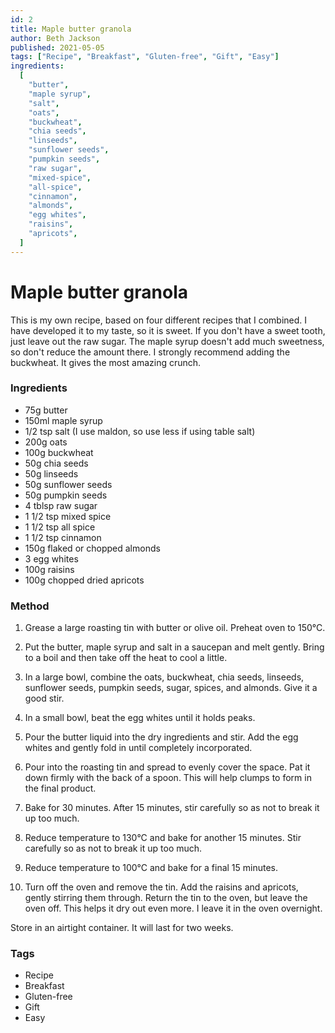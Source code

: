 ```yaml
---
id: 2
title: Maple butter granola
author: Beth Jackson
published: 2021-05-05
tags: ["Recipe", "Breakfast", "Gluten-free", "Gift", "Easy"]
ingredients:
  [
    "butter",
    "maple syrup",
    "salt",
    "oats",
    "buckwheat",
    "chia seeds",
    "linseeds",
    "sunflower seeds",
    "pumpkin seeds",
    "raw sugar",
    "mixed-spice",
    "all-spice",
    "cinnamon",
    "almonds",
    "egg whites",
    "raisins",
    "apricots",
  ]
---
```


# Maple butter granola

This is my own recipe, based on four different recipes that I combined. I have developed it to my taste, so it is sweet. If you don't have a sweet tooth, just leave out the raw sugar. The maple syrup doesn't add much sweetness, so don't reduce the amount there. I strongly recommend adding the buckwheat. It gives the most amazing crunch.

### Ingredients

- 75g butter
- 150ml maple syrup
- 1/2 tsp salt (I use maldon, so use less if using table salt)
- 200g oats
- 100g buckwheat
- 50g chia seeds
- 50g linseeds
- 50g sunflower seeds
- 50g pumpkin seeds
- 4 tblsp raw sugar
- 1 1/2 tsp mixed spice
- 1 1/2 tsp all spice
- 1 1/2 tsp cinnamon
- 150g flaked or chopped almonds
- 3 egg whites
- 100g raisins
- 100g chopped dried apricots

### Method

1. Grease a large roasting tin with butter or olive oil. Preheat oven to 150°C.

2. Put the butter, maple syrup and salt in a saucepan and melt gently. Bring to a boil and then take off the heat to cool a little.

3. In a large bowl, combine the oats, buckwheat, chia seeds, linseeds, sunflower seeds, pumpkin seeds, sugar, spices, and almonds. Give it a good stir.

4. In a small bowl, beat the egg whites until it holds peaks.

5. Pour the butter liquid into the dry ingredients and stir. Add the egg whites and gently fold in until completely incorporated.

6. Pour into the roasting tin and spread to evenly cover the space. Pat it down firmly with the back of a spoon. This will help clumps to form in the final product.

7. Bake for 30 minutes. After 15 minutes, stir carefully so as not to break it up too much.

<Timer inputHours={0} inputMinutes={30} inputSeconds={0} />

8. Reduce temperature to 130°C and bake for another 15 minutes. Stir carefully so as not to break it up too much.

<Timer inputHours={0} inputMinutes={15} inputSeconds={0} />

9. Reduce temperature to 100°C and bake for a final 15 minutes.

<Timer inputHours={0} inputMinutes={15} inputSeconds={0} />

10. Turn off the oven and remove the tin. Add the raisins and apricots, gently stirring them through. Return the tin to the oven, but leave the oven off. This helps it dry out even more. I leave it in the oven overnight.

Store in an airtight container. It will last for two weeks.

### Tags

- Recipe
- Breakfast
- Gluten-free
- Gift
- Easy
